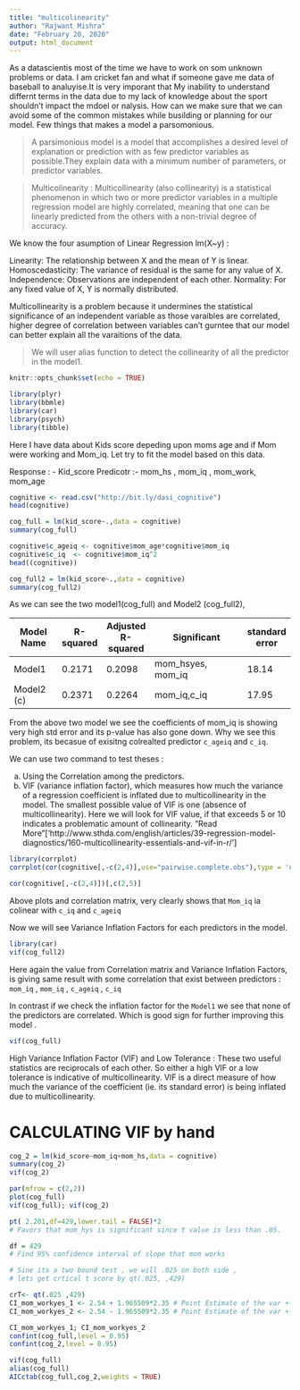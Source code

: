 ```yaml
---
title: "multicolinearity"
author: "Rajwant Mishra"
date: "February 20, 2020"
output: html_document
---
```


As a datascientis most of the time we have to work on som unknown problems or data. I am cricket fan and what if someone gave me data of baseball to analuyise.It is very imporant that My inability to understand differnt terms in the data due to my lack of knowledge about the sport shouldn't impact the mdoel or nalysis.
How can we make sure that we can avoid some of the common mistakes while busilding or planning for our model. Few things that makes a model a parsomonious. 

>A parsimonious model is a model that accomplishes a desired level of explanation or prediction with as few predictor variables as possible.They explain data with a minimum number of parameters, or predictor variables.

>Multicolinearity : Multicollinearity (also collinearity) is a statistical phenomenon in which two or more predictor variables in a multiple regression model are highly correlated, meaning that one can be linearly predicted from the others with a non-trivial degree of accuracy.

We know the four asumption of Linear Regression lm(X~y) :

Linearity: The relationship between X and the mean of Y is linear.
Homoscedasticity: The variance of residual is the same for any value of X.
Independence: Observations are independent of each other.
Normality: For any fixed value of X, Y is normally distributed.


Multicollinearity is a problem because it undermines the statistical significance of an independent variable as  those varaibles are correlated, higher degree of correlation between variables can't gurntee that our model can better explain all the varaitions of the data. 


> We will user alias function to detect the collinearity of all the predictor in the model1. 


```r
knitr::opts_chunk$set(echo = TRUE)

library(plyr)
library(bbmle)
library(car)
library(psych)
library(tibble)

```

Here I have data about Kids score depeding upon  moms age and if Mom were working and Mom_iq. Let try to fit the model based on this data.

Response : - Kid_score
Predicotr :- mom_hs , mom_iq , mom_work, mom_age

```r

cognitive <- read.csv("http://bit.ly/dasi_cognitive")
head(cognitive)
```
```r
cog_full = lm(kid_score~.,data = cognitive)
summary(cog_full)
```

```r
cognitive$c_ageiq <- cognitive$mom_age*cognitive$mom_iq
cognitive$c_iq  <- cognitive$mom_iq^2 
head((cognitive))

```

```r
cog_full2 = lm(kid_score~.,data = cognitive)
summary(cog_full2)
```
As we can see the two model1(cog_full) and Model2 (cog_full2), 

| Model Name | R-squared| Adjusted R-squared    | Significant | standard error |
|------------|---------|---------|------------------------|----------|
|Model1      |  0.2171 | 0.2098  | mom_hsyes, mom_iq | 18.14 |
|Model2 (c)  |   0.2371| 0.2264  | mom_iq,c_iq| 17.95 |

From the above two model we see the coefficients of mom_iq is showing very high std error and its p-value has also gone down. Why we see this problem, its becasue of exisitng colrealted predictor  `c_ageiq` and `c_iq`.

We can use two command to test theses :

 a.  Using the Correlation among the predictors.  
 b.  VIF (variance inflation factor), which measures how much the variance of a regression coefficient is inflated due to multicollinearity in        the model. The smallest possible value of VIF is one (absence of multicollinearity). Here we will look for VIF value, if that exceeds 5 or       10 indicates a problematic amount of collinearity. 
 "Read More"['http://www.sthda.com/english/articles/39-regression-model-diagnostics/160-multicollinearity-essentials-and-vif-in-r/']


```r
library(corrplot)
corrplot(cor(cognitive[,-c(2,4)],use="pairwise.complete.obs"),type = 'upper')

```


```r
cor(cognitive[,-c(2,4)])[,c(2,5)]
```
Above plots and correlation matrix, very clearly shows that `Mom_iq` ia colinear with `c_iq` and `c_ageiq`

Now we will see Variance Inflation Factors for each predictors in the model.

```r
library(car)
vif(cog_full2)
```

Here again the value from Correlation matrix and Variance Inflation Factors, is giving same result with some correlation that exist between predictors : `mom_iq` , `mom_iq` , `c_ageiq` , `c_iq`

In contrast if we check the inflation factor for the `Model1` we see that none of the predictors are correlated. Which is good sign for further improving this model  .


```r
vif(cog_full)
```
 High Variance Inflation Factor (VIF) and Low Tolerance : These two useful statistics are reciprocals of each other. So either a high VIF or a low tolerance is indicative of multicollinearity. VIF is a direct measure of how much the variance of the coefficient (ie. its standard error) is being inflated due to multicollinearity.
 
 

# CALCULATING VIF by hand

```r

cog_2 = lm(kid_score~mom_iq+mom_hs,data = cognitive)
summary(cog_2)
vif(cog_2)
```

```r
par(mfrow = c(2,2))
plot(cog_full)
vif(cog_full); vif(cog_2)

pt( 2.201,df=429,lower.tail = FALSE)*2
# Favors that mom_hys is significant since t value is less than .05.

```

```r
df = 429
# Find 95% confidence interval of slope that mom works

# Sine its a two bound test , we will .025 on both side ,
# lets get crtical t score by qt(.025, ,429)

crT<- qt(.025 ,429)
CI_mom_workyes_1 <- 2.54 + 1.965509*2.35 # Point Estimate of the var +- (crtical T value * Std Error)
CI_mom_workyes_2 <- 2.54 - 1.965509*2.35 # Point Estimate of the var +- (crtical T value * Std Error)

CI_mom_workyes_1; CI_mom_workyes_2
confint(cog_full,level = 0.95)
confint(cog_2,level = 0.95)

```

```r
vif(cog_full)
alias(cog_full)
AICctab(cog_full,cog_2,weights = TRUE)
```

